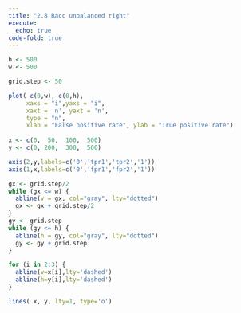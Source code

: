 ```yaml
---
title: "2.8 Racc unbalanced right"
execute: 
  echo: true
code-fold: true
---
```



```r

h <- 500 
w <- 500 

grid.step <- 50

plot( c(0,w), c(0,h),  
     xaxs = "i",yaxs = "i",
     xaxt = 'n', yaxt = 'n',
     type = "n",
     xlab = "False positive rate", ylab = "True positive rate")
     
x <- c(0,  50,  100,  500)
y <- c(0, 200,  300,  500)

axis(2,y,labels=c('0','tpr1','tpr2','1'))
axis(1,x,labels=c('0','fpr1','fpr2','1'))

gx <- grid.step/2
while (gx <= w) {
  abline(v = gx, col="gray", lty="dotted")
  gx <- gx + grid.step/2
}
gy <- grid.step
while (gy <= h) {
  abline(h = gy, col="gray", lty="dotted")
  gy <- gy + grid.step
}

for (i in 2:3) {
  abline(v=x[i],lty='dashed')
  abline(h=y[i],lty='dashed')
}

lines( x, y, lty=1, type='o')

```